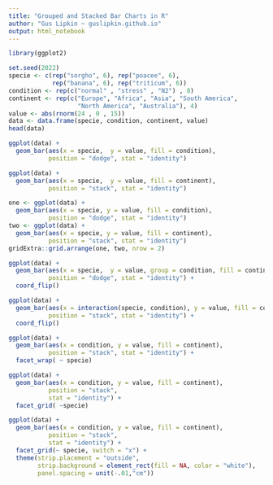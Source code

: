 ```yaml
---
title: "Grouped and Stacked Bar Charts in R"
author: "Gus Lipkin ~ guslipkin.github.io"
output: html_notebook
---
```


```r
library(ggplot2)

set.seed(2022)
specie <- c(rep("sorgho", 6), rep("poacee", 6), 
            rep("banana", 6), rep("triticum", 6))
condition <- rep(c("normal" , "stress" , "N2") , 8)
continent <- rep(c("Europe", "Africa", "Asia", "South America",          
                   "North America", "Australia"), 4)
value <- abs(rnorm(24 , 0 , 15))
data <- data.frame(specie, condition, continent, value)
head(data)
```


```r
ggplot(data) +
  geom_bar(aes(x = specie,  y = value, fill = condition),
           position = "dodge", stat = "identity")
```


```r
ggplot(data) +
  geom_bar(aes(x = specie,  y = value, fill = continent),
           position = "stack", stat = "identity")
```


```r
one <- ggplot(data) +
  geom_bar(aes(x = specie, y = value, fill = condition), 
           position = "dodge", stat = "identity")
two <- ggplot(data) +
  geom_bar(aes(x = specie, y = value, fill = continent), 
           position = "stack", stat = "identity")
gridExtra::grid.arrange(one, two, nrow = 2)
```


```r
ggplot(data) +
  geom_bar(aes(x = specie,  y = value, group = condition, fill = continent),
           position = "dodge", stat = "identity") +
  coord_flip()
```


```r
ggplot(data) +
  geom_bar(aes(x = interaction(specie, condition), y = value, fill = continent),
           position = "stack", stat = "identity") +
  coord_flip()
```


```r
ggplot(data) +
  geom_bar(aes(x = condition, y = value, fill = continent), 
           position = "stack", stat = "identity") +
  facet_wrap( ~ specie)
```


```r
ggplot(data) +
  geom_bar(aes(x = condition, y = value, fill = continent),
           position = "stack",
           stat = "identity") +
  facet_grid( ~specie)
```


```r
ggplot(data) +
  geom_bar(aes(x = condition, y = value, fill = continent),
           position = "stack",
           stat = "identity") +
  facet_grid(~ specie, switch = "x") +
  theme(strip.placement = "outside",
        strip.background = element_rect(fill = NA, color = "white"),
        panel.spacing = unit(-.01,"cm"))
```

